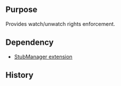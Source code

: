 {{Extension
|name        = WatchRight
|status      = beta
|type        = user rights
|hook1       = WatchArticle
|hook2       = UnwatchArticle
|hook3       = SkinTemplateTabs
|author      = [[user:jldupont|Jean-Lou Dupont]]
|image       =
|version     = 1.0.0
|update      =
|mediawiki   = 1.10, 1.11, 1.12
|download    = [http://mediawiki.googlecode.com/svn/tags/WatchRight SVN]
|readme      =
|changelog   = See SVN ($Id$)
|description = Provides watch/unwatch rights enforcement.
|parameters  =
|rights      =
|example     =
}}
== Purpose==
Provides watch/unwatch rights enforcement.

== Dependency ==
* [[Extension:StubManager|StubManager extension]]

{{Pear|WatchRight}}

== History ==
